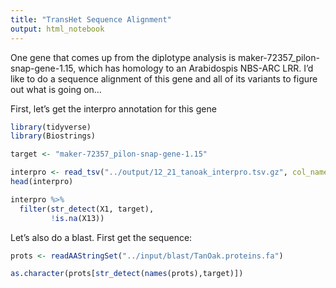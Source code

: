 ```yaml
---
title: "TransHet Sequence Alignment"
output: html_notebook
---
```


One gene that comes up from the diplotype analysis is maker-72357_pilon-snap-gene-1.15, which has homology to an Arabidospis NBS-ARC LRR.  I'd like to do a sequence alignment of this gene and all of its variants to figure out what is going on...

First, let's get the interpro annotation for this gene

```r
library(tidyverse)
library(Biostrings)
```

```r
target <- "maker-72357_pilon-snap-gene-1.15"
```


```r
interpro <- read_tsv("../output/12_21_tanoak_interpro.tsv.gz", col_names = FALSE)
head(interpro)
```

```r
interpro %>%
  filter(str_detect(X1, target),
         !is.na(X13)) 
```

Let's also do a blast.  First get the sequence:

```r
prots <- readAAStringSet("../input/blast/TanOak.proteins.fa")

as.character(prots[str_detect(names(prots),target)])

```


